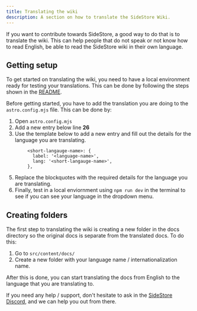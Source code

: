 ```yaml
---
title: Translating the wiki
description: A section on how to translate the SideStore Wiki.
---
```


If you want to contribute towards SideStore, a good way to do that is to translate the wiki. This can help people that do not speak or not know how to read English, be able to read the SideStore wiki in their own language.

## Getting setup

To get started on translating the wiki, you need to have a local environment ready for testing your translations. This can be done by following the steps shown in the [README](https://github.com/SideStore/SideStore-Docs#installing).

Before getting started, you have to add the translation you are doing to the `astro.config.mjs` file. This can be done by:

1. Open `astro.config.mjs`
2. Add a new entry below line **26**
3. Use the template below to add a new entry and fill out the details for the language you are translating.

```
        <short-langauge-name>: {
          label: '<language-name>',
          lang: '<short-langauge-name>',
        },
```

5. Replace the blockquotes with the required details for the language you are translating.
6. Finally, test in a local enviornment using `npm run dev` in the terminal to see if you can see your language in the dropdown menu.

## Creating folders

The first step to translating the wiki is creating a new folder in the docs directory so the original docs is separate from the translated docs. To do this:

1. Go to `src/content/docs/`
2. Create a new folder with your language name / internationalization name.

After this is done, you can start translating the docs from English to the language that you are translating to.

If you need any help / support, don't hesitate to ask in the [SideStore Discord](https://discord.gg/sidestore-949183273383395328), and we can help you out from there.
